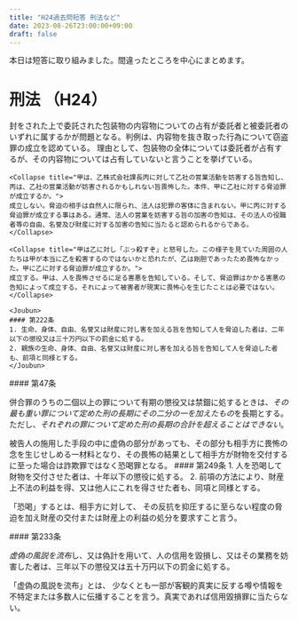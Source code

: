 ```yaml
---
title: "H24過去問短答 刑法など"
date: 2023-08-26T23:00:00+09:00
draft: false
---
```




本日は短答に取り組みました。間違ったところを中心にまとめます。

# 刑法 （H24）

<Collapse title="甲は乙から封かんされた現金10万円入りの封筒を渡されてに丙に届けるように依頼されたが、途中で封を開いて2万円を取り出してこれを自分のものにした後、残りの現金が入った封筒を丙に公布した。甲に窃盗罪は成立するか？">
封をされた上で委託された包装物の内容物についての占有が委託者と被委託者のいずれに属するかが問題となる。判例は、内容物を抜き取った行為について窃盗罪の成立を認めている。 理由として、包装物の全体については委託者が占有するが、その内容物については占有していないと言うことを挙げている。
</Collapse>

<Collapse title="脅迫罪">

    <Collapse title="甲は、乙株式会社課長丙に対して乙社の営業活動を妨害する旨告知し、丙は、乙社の営業活動が妨害されるかもしれない旨畏怖した。本件、甲に乙社に対する脅迫罪が成立するか。">
    成立しない。脅迫の相手は自然人に限られ、法人は犯罪の客体に含まれない。甲に丙に対する脅迫罪が成立する事はある。通常、法人の営業を妨害する旨の加害の告知は、その法人の役職者等の自由、名誉及び財産に対する加害の告知に当たると認められるからである。
    </Collapse>

    <Collapse title="甲は乙に対し「ぶっ殺すぞ」と怒号した。この様子を見ていた周囲の人たちは甲が本当に乙を殺害するのではないかと恐れたが、乙は剛胆であったため畏怖なかった。甲に乙に対する脅迫罪が成立するか。">
    成立する。甲は、人を畏怖させるに足る害悪を告知している。そして、脅迫罪はかかる害悪の告知によって成立する。それによって被害者が現実に畏怖心を生じたことは必要ではない。
    </Collapse>

    <Joubun>
    #### 第222条
    1. 生命、身体、自由、名誉又は財産に対し害を加える旨を告知して人を脅迫した者は、二年以下の懲役又は三十万円以下の罰金に処する。
    2. 親族の生命、身体、自由、名誉又は財産に対し害を加える旨を告知して人を脅迫した者も、前項と同様とする。
    </Joubun>

</Collapse>

<Collapse title="併合罪の処断刑の上限は？">
<Joubun>
#### 第47条

併合罪のうちの二個以上の罪について有期の懲役又は禁錮に処するときは、*その最も重い罪について定めた刑の長期にその二分の一を加えたもの*を長期とする。ただし、*それぞれの罪について定めた刑の長期の合計を超えることはできない*。
</Joubun>
</Collapse>

<Collapse title="乙に対して虚偽の事実を申し向け、乙を畏怖させて盗品を交付させた場合、詐欺罪と恐喝罪のいずれが成立するか。">
被告人の施用した手段の中に虚偽の部分があっても、その部分も相手方に畏怖の念を生じせしめる一材料となり、その畏怖の結果として相手方が財物を交付するに至った場合は詐欺罪ではなく恐喝罪となる。

<Joubun>
#### 第249条
1. 人を恐喝して財物を交付させた者は、十年以下の懲役に処する。
2. 前項の方法により、財産上不法の利益を得、又は他人にこれを得させた者も、同項と同様とする。
</Joubun>

「恐喝」するとは、相手方に対して、 その反抗を抑圧するに至らない程度の脅迫を加え財産の交付または財産上の利益の処分を要求すこと言う。

</Collapse>

<Collapse title="信用毀損罪">
<Joubun>
#### 第233条

*虚偽の風説を流布*し、又は偽計を用いて、人の信用を毀損し、又はその業務を妨害した者は、三年以下の懲役又は五十万円以下の罰金に処する。
</Joubun>

「虚偽の風説を流布」とは、 少なくとも一部が客観的真実に反する噂や情報を不特定または多数人に伝播することを言う。真実であれば信用毀損罪に当たらない。
</Collapse>
